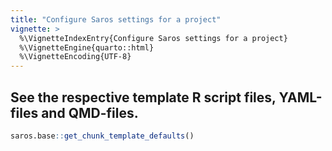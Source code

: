 ```yaml
---
title: "Configure Saros settings for a project"
vignette: >
  %\VignetteIndexEntry{Configure Saros settings for a project}
  %\VignetteEngine{quarto::html}
  %\VignetteEncoding{UTF-8}
---
```


## See the respective template R script files, YAML-files and QMD-files.

```r
saros.base::get_chunk_template_defaults()
```